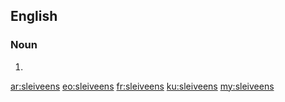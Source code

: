 ==English==

===Noun===
{{head|en|plural}}

# {{plural of|sleiveen|lang=en|nocat=1}}

[[ar:sleiveens]]
[[eo:sleiveens]]
[[fr:sleiveens]]
[[ku:sleiveens]]
[[my:sleiveens]]